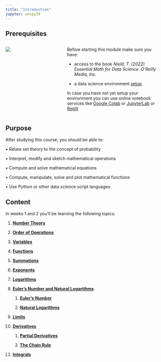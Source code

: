 ```yaml
---
title: "Introduction"
jupyter: envpy39
---
```


## Prerequisites

::: columns
::: {.column width="30%"}
![](images/bookcover.jpeg)
:::

::: {.column width="5%"}
:::

::: {.column width="65%"}
Before starting this module make sure you have:

-   access to the book *Nield, T. (2022). Essential Math for Data Science. O'Reilly Media, Inc.*

-   a data science environment [setup](https://businessdatasolutions.github.io/datamining-course/book/setup.html){target="_blank"}

In case you have not yet setup your environment you can use online notebook services like [Google Colab](https://youtu.be/inN8seMm7UI){target="_blank"} or [JupyterLab](https://jupyter.org/try-jupyter/lab/?path=notebooks%2FIntro.ipynb){target="_blank"} or [Replit](https://replit.com/){target="_blank"}
:::
:::

## Purpose

After studying this course, you should be able to:

• Relate set theory to the concept of probability

• Interpret, modify and sketch mathematical operations

• Compute and solve mathematical equations

• Compute, manipulate, solve and plot mathematical functions

• Use Python or other data science script languages

## Content

In weeks 1 and 2 you'll be learning the following topics:

1.  [**Number Theory**](numbertheory.html)

2.  [**Order of Operations**](orderofoperations.html)

3.  [**Variables**](variables.html)

4.  [**Functions**](functions.html)

5.  [**Summations**](summations.html)

6.  [**Exponents**](exponentslogs.html)

7.  [**Logarithms**](exponentslogs.html)

8.  [**Euler's Number and Natural Logarithms**](https://learning.oreilly.com/library/view/essential-math-for/9781098102920/ch01.html#idm45252823468736)

    1.  [**Euler's Number**](https://learning.oreilly.com/library/view/essential-math-for/9781098102920/ch01.html#idm45252826648304)

    2.  [**Natural Logarithms**](https://learning.oreilly.com/library/view/essential-math-for/9781098102920/ch01.html#idm45252826647424)

9.  [**Limits**](https://learning.oreilly.com/library/view/essential-math-for/9781098102920/ch01.html#idm45252826293904)

10. [**Derivatives**](https://learning.oreilly.com/library/view/essential-math-for/9781098102920/ch01.html#idm45252826120304)

    1.  [**Partial Derivatives**](https://learning.oreilly.com/library/view/essential-math-for/9781098102920/ch01.html#idm45252825557952)

    2.  [**The Chain Rule**](https://learning.oreilly.com/library/view/essential-math-for/9781098102920/ch01.html#idm45252825380896)

11. [**Integrals**](https://learning.oreilly.com/library/view/essential-math-for/9781098102920/ch01.html#idm45252825129584)
